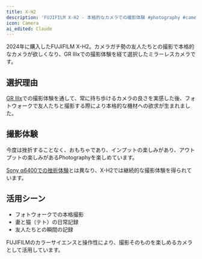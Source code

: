 ```yaml
---
title: X-H2
description: 'FUJIFILM X-H2 - 本格的なカメラでの撮影体験 #photography #camera'
icon: Camera
ai_edited: Claude
---
```


2024年に購入したFUJIFILM X-H2。カメラガチ勢の友人たちとの撮影で本格的なカメラが欲しくなり、GR IIIxでの撮影体験を経て選択したミラーレスカメラです。

## 選択理由

[GR IIIx](./photography-gr-iiix)での撮影体験を通して、常に持ち歩けるカメラの良さを実感した後、フォトウォークで友人たちと撮影する際により本格的な機材への欲求が生まれました。

## 撮影体験

今度は挫折することなく、おもちゃであり、インプットの楽しみがあり、アウトプットの楽しみがあるPhotographyを楽しめています。

[Sony α6400での挫折体験](./photography)とは異なり、X-H2では継続的な撮影体験を得られています。

## 活用シーン

- フォトウォークでの本格撮影
- 妻と猫（テト）の日常記録
- 友人たちとの瞬間の記録

FUJIFILMのカラーサイエンスと操作性により、撮影そのものを楽しめるカメラとして活用しています。